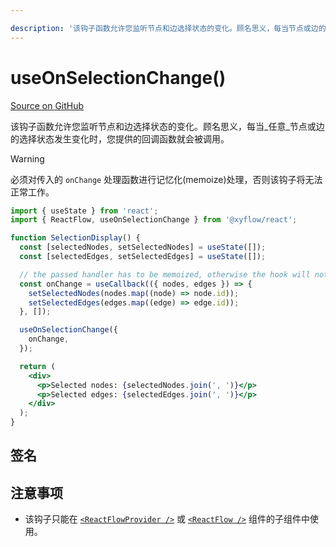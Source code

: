 ```yaml
---

description: '该钩子函数允许您监听节点和边选择状态的变化。顾名思义，每当节点或边的选择状态发生变化时，您提供的回调函数就会被调用。'
---
```


# useOnSelectionChange()

[Source on GitHub](https://github.com/xyflow/xyflow/blob/main/packages/react/src/hooks/useOnSelectionChange.ts)

该钩子函数允许您监听节点和边选择状态的变化。顾名思义，每当_任意_节点或边的选择状态发生变化时，您提供的回调函数就会被调用。

> [!WARNING]
>
> 必须对传入的 `onChange` 处理函数进行记忆化(memoize)处理，否则该钩子将无法正常工作。

```jsx
import { useState } from 'react';
import { ReactFlow, useOnSelectionChange } from '@xyflow/react';

function SelectionDisplay() {
  const [selectedNodes, setSelectedNodes] = useState([]);
  const [selectedEdges, setSelectedEdges] = useState([]);

  // the passed handler has to be memoized, otherwise the hook will not work correctly
  const onChange = useCallback(({ nodes, edges }) => {
    setSelectedNodes(nodes.map((node) => node.id));
    setSelectedEdges(edges.map((edge) => edge.id));
  }, []);

  useOnSelectionChange({
    onChange,
  });

  return (
    <div>
      <p>Selected nodes: {selectedNodes.join(', ')}</p>
      <p>Selected edges: {selectedEdges.join(', ')}</p>
    </div>
  );
}
```

## 签名

<APIDocs functionName="useOnSelectionChange" />

## 注意事项

- 该钩子只能在 [`<ReactFlowProvider />`](/api-reference/react-flow-provider) 或 [`<ReactFlow />`](/api-reference/react-flow) 组件的子组件中使用。